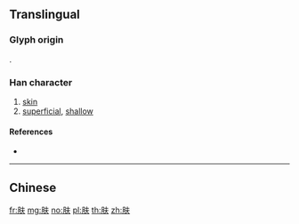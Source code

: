 {{character info/new}}
{{also|膚}}
==Translingual==

===Glyph origin===
{{Han etym}}
{{Han compound|肉|夫|c1=s|c2=p|ls=psc}}.

===Han character===
{{Han char|rn=130|rad=肉|as=04|sn=8|four=7528|canj=BQO|ids=⿰⺼夫}}

# [[skin]]
# [[superficial]], [[shallow]]

====References====
* {{Han ref|kx=0974.220|dkj=29289|dj=1426.110|hdz=32046.130|uh=80A4|ud=32932}}

----

==Chinese==
{{zh-see|膚}}

[[fr:肤]]
[[mg:肤]]
[[no:肤]]
[[pl:肤]]
[[th:肤]]
[[zh:肤]]
